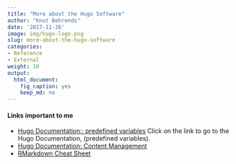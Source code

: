 ```yaml
---
title: "More about the Hugo Software"
author: "Knut Behrends"
date: '2017-11-26'
image: img/hugo-logo.png
slug: more-about-the-hugo-software
categories:
- Reference
- External
weight: 10
output:
  html_document:
    fig_caption: yes
    keep_md: no
---
```


#### Links important to me


- [Hugo Documentation:: predefined variables](https://gohugo.io/variables/page/) 
Click on the link to go to the Hugo Documentation, (predefined variables).
- [Hugo Documentation: Content Management](https://gohugo.io/content-management/) 
- [RMarkdown Cheat Sheet](https://www.rstudio.com/wp-content/uploads/2016/03/rmarkdown-cheatsheet-2.0.pdf) 

